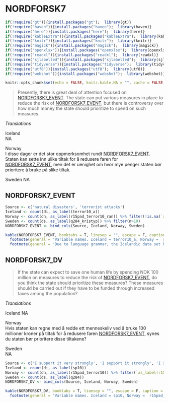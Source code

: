 # NORDFORSK7

```r
if(!require("gt")){install.packages("gt");  library(gt)}
if(!require("haven")){install.packages("haven");  library(haven)}
if(!require("here")){install.packages("here");  library(here)}
if(!require("kableExtra")){install.packages("kableExtra");  library(kableExtra)}
if(!require("knitr")){install.packages("knitr");  library(knitr)}
if(!require("magick")){install.packages("magick");  library(magick)}
if(!require("openxlsx")){install.packages("openxlsx");  library(openxlsx)}
if(!require("readxl")){install.packages("readxl");  library(readxl)}
if(!require("sjlabelled")){install.packages("sjlabelled");  library(sjlabelled)}
if(!require("tidyverse")){install.packages("tidyverse");  library(tidyverse)}
if(!require("utf8")){install.packages("utf8");  library(utf8)}
if(!require("webshot")){install.packages("webshot");  library(webshot)}

knitr::opts_chunk$set(echo = FALSE, knitr.kable.NA = "", cache = FALSE, message = FALSE )
```


> Presently, there is great deal of attention focused on [NORDFORSK7_EVENT]. 
The state can put various measures in place to reduce the risk of [NORDFORSK7_EVENT], but there is controversy over how much money the state should prioritize to spend on such measures.

*Translations*

Iceland  
NA 

Norway  
I disse dager er det stor oppmerksomhet rundt [NORDFORSK7_EVENT]. 
Staten kan sette inn ulike tiltak for å redusere faren for [NORDFORSK7_EVENT], men det er uenighet om hvor mye penger staten bør prioritere å bruke på slike tiltak.

Sweden 
NA

## NORDFORSK7_EVENT

```r
Source <- c('natural disasters', 'terrorist attacks')
Iceland <- count(di, as_label(terror10_a))
Norway <- count(dn, as_label(r15pad_terror10_ran)) %>% filter(!is.na(`as_label(r15pad_terror10_ran)`))
Sweden <- count(ds, as_label(q284_kristyp)) %>% filter(n>10)
NORDFORSK7_EVENT <- bind_cols(Source, Iceland, Norway, Sweden)

kable(NORDFORSK7_EVENT, booktabs = T, linesep = "", escape = F, caption = "Panel variable names and values",  col.names = linebreak(c("Pooled", "Iceland", 'n', "Norway", 'n', "Sweden", 'n'))) %>%
  footnote(general = "Variable names. Iceland = terror10_a, Norway =  r15pad_terror10_ran, Sweden = q284_kristyp") %>% 
  footnote(general = 'Due to language grammar, the Icelandic data set has three versions of what is the same random assignment of treatment variable NORDFORSK_EVENT). These have variable names terror10_b and terror10_c in the original data set, and are not included in the pooled data set.')
```

## NORDFORSK7_DV
> If the state can expect to save one human life by spending NOK 100 million on measures to reduce the risk of [NORDFORSK7_EVENT], do you think the state should prioritize these measures? These measures should be carried out if they have to be funded through increased taxes among the population?

*Translations*

Iceland
NA

Norway  
Hvis staten kan regne med å redde ett menneskeliv ved å bruke 100 millioner kroner på tiltak for å redusere faren
[NORDFORSK7_EVENT], synes du staten bør prioritere disse tiltakene?

Sweden  
NA

```r
Source <- c('I support it very strongly', 'I support it strongly', 'I support it somewhat', 'I neither support it nor oppose it', 'I oppose it somewhat', 'I oppose it strongly', 'I support it very strongly', NA)
Iceland <- count(di, as_label(sp10))
Norway <- count(dn, as_label(r15pad_terror10)) %>% filter(`as_label(r15pad_terror10)` != 'Ikke spurt')
Sweden <- count(ds, as_label(q284)) 
NORDFORSK7_DV <- bind_cols(Source, Iceland, Norway, Sweden)

kable(NORDFORSK7_DV, booktabs = T, linesep = "", escape = F, caption = "Panel variable names and values",  col.names = linebreak(c("Pooled", "Iceland", 'n', "Norway", 'n', "Sweden", 'n'))) %>%
  footnote(general = "Variable names. Iceland = sp10, Norway =  r15pad_terror10, Sweden = q284")
```
